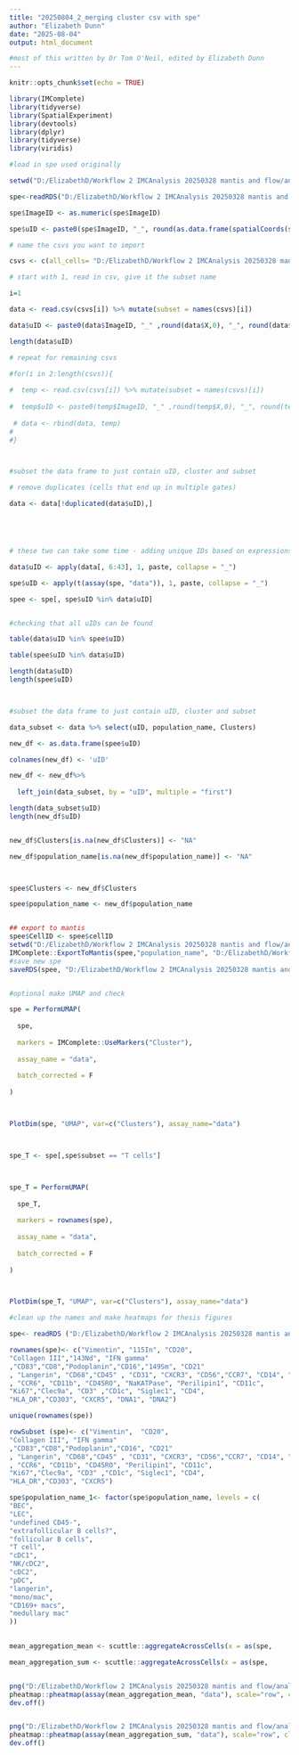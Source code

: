 ```yaml
---
title: "20250804_2_merging cluster csv with spe"
author: "Elizabeth Dunn"
date: "2025-08-04"
output: html_document

#most of this written by Dr Tom O'Neil, edited by Elizabeth Dunn
---
```


```r
knitr::opts_chunk$set(echo = TRUE)
```

```r

library(IMComplete)
library(tidyverse)
library(SpatialExperiment)
library(devtools)
library(dplyr)
library(tidyverse)
library(viridis)
```

```r
#load in spe used originally

setwd("D:/ElizabethD/Workflow 2 IMCAnalysis 20250328 mantis and flow/analysis")

spe<-readRDS("D:/ElizabethD/Workflow 2 IMCAnalysis 20250328 mantis and flow/analysis/4_pyprofiler_output/20250430_norm_spe.rds")

spe$ImageID <- as.numeric(spe$ImageID)

spe$uID <- paste0(spe$ImageID, "_", round(as.data.frame(spatialCoords(spe))$X,0), "_", round(as.data.frame(spatialCoords(spe))$Y,0))


```

```r
# name the csvs you want to import

csvs <- c(all_cells= "D:/ElizabethD/Workflow 2 IMCAnalysis 20250328 mantis and flow/analysis/5_R_analysis/FlowJo2/Export/20250408 all cells.csv")

```

```r
# start with 1, read in csv, give it the subset name

i=1

data <- read.csv(csvs[i]) %>% mutate(subset = names(csvs)[i])

data$uID <- paste0(data$ImageID, "_" ,round(data$X,0), "_", round(data$Y,0))

length(data$uID)

# repeat for remaining csvs

#for(i in 2:length(csvs)){
  
#  temp <- read.csv(csvs[i]) %>% mutate(subset = names(csvs)[i])
  
#  temp$uID <- paste0(temp$ImageID, "_" ,round(temp$X,0), "_", round(temp$Y,0))
  
 # data <- rbind(data, temp)
#  
#}



#subset the data frame to just contain uID, cluster and subset

# remove duplicates (cells that end up in multiple gates)

data <- data[!duplicated(data$uID),]





# these two can take some time - adding unique IDs based on expressions

data$uID <- apply(data[, 6:43], 1, paste, collapse = "_")

spe$uID <- apply(t(assay(spe, "data")), 1, paste, collapse = "_")

spee <- spe[, spe$uID %in% data$uID]



```

```r
#checking that all uIDs can be found

table(data$uID %in% spee$uID)

table(spee$uID %in% data$uID)

length(data$uID)
length(spee$uID)



#subset the data frame to just contain uID, cluster and subset

data_subset <- data %>% select(uID, population_name, Clusters)

new_df <- as.data.frame(spee$uID)

colnames(new_df) <- 'uID'

new_df <- new_df%>%
  
  left_join(data_subset, by = "uID", multiple = "first")

length(data_subset$uID)
length(new_df$uID)


new_df$Clusters[is.na(new_df$Clusters)] <- "NA"

new_df$population_name[is.na(new_df$population_name)] <- "NA"



spee$Clusters <- new_df$Clusters

spee$population_name <- new_df$population_name



```


```r
## export to mantis
spee$CellID <- spee$cellID
setwd("D:/ElizabethD/Workflow 2 IMCAnalysis 20250328 mantis and flow/analysis/5_R_analysis/MantisProject2")
IMComplete::ExportToMantis(spee,"population_name", "D:/ElizabethD/Workflow 2 IMCAnalysis 20250328 mantis and flow/analysis/5_R_analysis/MantisProject2/populations_20250508.csv")
#save new spe
saveRDS(spee, "D:/ElizabethD/Workflow 2 IMCAnalysis 20250328 mantis and flow/analysis/4_pyprofiler_output/20250430_norm_spe_clusters.rds")



```

```r
#optional make UMAP and check

spe = PerformUMAP(
  
  spe,
  
  markers = IMComplete::UseMarkers("Cluster"),
  
  assay_name = "data",
  
  batch_corrected = F
  
)



PlotDim(spe, "UMAP", var=c("Clusters"), assay_name="data")



spe_T <- spe[,spe$subset == "T cells"]



spe_T = PerformUMAP(
  
  spe_T,
  
  markers = rownames(spe),
  
  assay_name = "data",
  
  batch_corrected = F
  
)



PlotDim(spe_T, "UMAP", var=c("Clusters"), assay_name="data")
```


```r
#clean up the names and make heatmaps for thesis figures

spe<- readRDS ("D:/ElizabethD/Workflow 2 IMCAnalysis 20250328 mantis and flow/analysis/4_pyprofiler_output/20250430_norm_spe_clusters.rds")


```

```r
rownames(spe)<- c("Vimentin", "115In", "CD20",            
"Collagen III","143Nd", "IFN gamma"
,"CD83","CD8","Podoplanin","CD16","149Sm", "CD21"                   
, "Langerin", "CD68","CD45" , "CD31", "CXCR3", "CD56","CCR7", "CD14", "FXIIIA"                
, "CCR6", "CD11b", "CD45RO", "NaKATPase", "Perilipin1", "CD11c",                
"Ki67","Clec9a", "CD3" ,"CD1c", "Siglec1", "CD4",                  
"HLA_DR","CD303", "CXCR5", "DNA1", "DNA2")

unique(rownames(spe))

rowSubset (spe)<- c("Vimentin",  "CD20",            
"Collagen III", "IFN gamma"
,"CD83","CD8","Podoplanin","CD16", "CD21"                   
, "Langerin", "CD68","CD45" , "CD31", "CXCR3", "CD56","CCR7", "CD14", "FXIIIA"                
, "CCR6", "CD11b", "CD45RO", "Perilipin1", "CD11c",                
"Ki67","Clec9a", "CD3" ,"CD1c", "Siglec1", "CD4",                  
"HLA_DR","CD303", "CXCR5")     

```


```r
spe$population_name_1<- factor(spe$population_name, levels = c(
"BEC",
"LEC",
"undefined CD45-",
"extrafollicular B cells?",
"follicular B cells",
"T cell",
"cDC1",
"NK/cDC2",
"cDC2",
"pDC",
"langerin",
"mono/mac",
"CD169+ macs",
"medullary mac"
))
    
```

```r

mean_aggregation_mean <- scuttle::aggregateAcrossCells(x = as(spe,                                                        "SingleCellExperiment"), ids = SummarizedExperiment::colData(spe)$population_name_1,  statistics = "mean", use.assay.type = "data",   subset.row = rowSubset(spe))

mean_aggregation_sum <- scuttle::aggregateAcrossCells(x = as(spe,                                                        "SingleCellExperiment"), ids = SummarizedExperiment::colData(spe)$population_name_1,  statistics = "sum", use.assay.type = "data",   subset.row = rowSubset(spe))



```


```r


png("D:/ElizabethD/Workflow 2 IMCAnalysis 20250328 mantis and flow/analysis/heatmap figures/pheatmap_mean_20250710_2_rb.png", res = 600, width =20, height = 18, unit = "cm")
pheatmap::pheatmap(assay(mean_aggregation_mean, "data"), scale="row", cluster_rows = T, cluster_cols = F, color = colorRampPalette(c("navy", "white", "firebrick3"))(50), fontsize = 12, fontsize_row = 12, gaps_col = c(3, 5, 6, 11) )
dev.off()


png("D:/ElizabethD/Workflow 2 IMCAnalysis 20250328 mantis and flow/analysis/heatmap figures/pheatmap_sum_20250710_2_rb.png", res = 600, width =20, height = 18, unit = "cm")
pheatmap::pheatmap(assay(mean_aggregation_sum, "data"), scale="row", cluster_rows = T, cluster_cols = F, color = colorRampPalette(c("navy", "white", "firebrick3"))(50), fontsize = 12, fontsize_row = 12, gaps_col = c(3, 5, 6, 11),)
dev.off()
```

